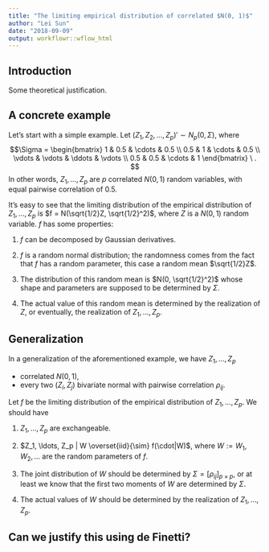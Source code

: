 ```yaml
---
title: "The limiting empirical distribution of correlated $N(0, 1)$"
author: "Lei Sun"
date: "2018-09-09"
output: workflowr::wflow_html
---
```


## Introduction

Some theoretical justification.

## A concrete example

Let's start with a simple example. Let $(Z_1, Z_2, \ldots, Z_p)' \sim N_p(0, \Sigma)$, where
$$\Sigma = \begin{bmatrix}
1 & 0.5 & \cdots & 0.5 \\
0.5 & 1 & \cdots & 0.5 \\
\vdots & \vdots & \ddots & \vdots \\
0.5 & 0.5 & \cdots & 1
\end{bmatrix} \ .
$$
In other words, $Z_1, \ldots, Z_p$ are $p$ correlated $N(0, 1)$ random variables, with equal pairwise correlation of $0.5$.

It's easy to see that the limiting distribution of the empirical distribution of $Z_1, \ldots, Z_p$ is $f = N(\sqrt{1/2}Z, \sqrt{1/2}^2)$, where $Z$ is a $N(0, 1)$ random variable. $f$ has some properties:

1. $f$ can be decomposed by Gaussian derivatives.

2. $f$ is a random normal distribution; the randomness comes from the fact that $f$ has a random parameter, this case a random mean $\sqrt{1/2}Z$.

3. The distribution of this random mean is $N(0, \sqrt{1/2}^2)$ whose shape and parameters are supposed to be determined by $\Sigma$.

4. The actual value of this random mean is determined by the realization of $Z$, or eventually, the realization of $Z_1, \ldots, Z_p$.

## Generalization

In a generalization of the aforementioned example, we have $Z_1, \ldots, Z_p$

- correlated $N(0, 1)$,
- every two $(Z_i, Z_j)$ bivariate normal with pairwise correlation $\rho_{ij}$.

Let $f$ be the limiting distribution of the empirical distribution of $Z_1, \ldots, Z_p$. We should have

1. $Z_1, \ldots, Z_p$ are exchangeable.

2. $Z_1, \ldots, Z_p | W \overset{iid}{\sim} f(\cdot|W)$, where $W := W_1, W_2, \ldots$ are the random parameters of $f$.

3. The joint distribution of $W$ should be determined by $\Sigma = [\rho_{ij}]_{p \times p}$, or at least we know that the first two moments of $W$ are determined by $\Sigma$.

4. The actual values of $W$ should be determined by the realization of $Z_1, \ldots, Z_p$.

## Can we justify this using de Finetti?
